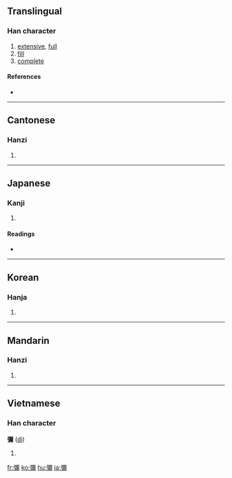 {{also|弥}}
==Translingual==

===Han character===
{{Han char|rn=57|rad=弓|as=14|sn=17|four=1122<sub>7</sub>|canj=弓一火月 (NMFB)}}

# [[extensive]], [[full]]
# [[fill]]
# [[complete]]

====References====
* {{Han ref|kx=0361.110|dkj=09877|dj=0679.090|hdz=21004.030|uh=5F4C|ud=24396|bh=C0B1|bd=49329}}

----

==Cantonese==

===Hanzi===
{{yue-hanzi|jyut=|y=mei4, nei4|sim=弥}}

# {{defn|Cantonese}}

----

==Japanese==

===Kanji===
{{ja-kanji|grade=|rs=弓14}}

# {{defn|Japanese}}

====Readings====
* {{ja-readings|on=[[び]] (bi), [[み]] (mi), [[げい]] (gei)|kun=[[ひさしい]] (hisashii), [[わたる]] (wataru), [[あまねし]] (amaneshi), [[いよいよ]] (iyoiyo)}}

----

==Korean==

===Hanja===
{{ko-hanja|hangeul=미|eumhun=|rv=mi|mr=mi|y=mi}}

# {{defn|Korean}}

----

==Mandarin==

===Hanzi===
{{cmn-hanzi|sim=弥|pin=[[mí]] ([[mi2]])|wg=mi<sup>2</sup>}}

# {{defn|Mandarin}}

----

==Vietnamese==

===Han character===
'''彌''' ([[di]])

# {{defn|Vietnamese}}

[[fr:彌]]
[[ko:彌]]
[[hu:彌]]
[[ja:彌]]